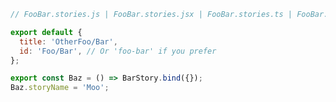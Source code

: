 ```js
// FooBar.stories.js | FooBar.stories.jsx | FooBar.stories.ts | FooBar.stories.tsx

export default {
  title: 'OtherFoo/Bar',
  id: 'Foo/Bar', // Or 'foo-bar' if you prefer
};

export const Baz = () => BarStory.bind({});
Baz.storyName = 'Moo';
```